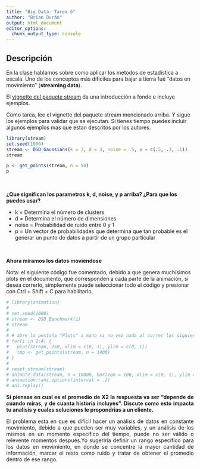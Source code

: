 ```yaml
---
title: "Big Data: Tarea 6"
author: "Brian Durán"
output: html_document
editor_options: 
  chunk_output_type: console
---
```


## Descripción

<p align="justify">

En la clase hablamos sobre como aplicar los metodos de estadistica a escala. Uno de los conceptos más dificiles para bajar a tierra fué "datos en movimiento" (**streaming data**). 

El [vignette del paquete stream](https://cran.r-project.org/web/packages/stream/vignettes/stream.pdf) da una introducción a fondo e incluye ejemplos. 

Como tarea, lee el vignette del paquete stream mencionado arriba. Y sigue los ejemplos para validar que se ejecutan. Si tienes tiempo puedes incluir algunos ejemplos mas que estan descritos por los autores.
</p>

```r
library(stream)
set.seed(1000)
stream <- DSD_Gaussians(k = 3, d = 3, noise = .5, p = c(.5, .3, .1))
stream

p <- get_points(stream, n = 50)
p
```

<br>

<b>¿Que significan los parametros k, d, noise, y p arriba? ¿Para que los puedes usar?</b>

* k = Determina el número de clusters
* d = Determina el número de dimensiones
* noise = Probabilidad de ruido entre 0 y 1
* p = Un vector de probabilidades que determina que tan probable es el generar un punto de datos a partir de un grupo particular
 
<br>

<b>Ahora miramos los datos moviendose</b>

Nota: el siguiente código fue comentado, debido a que genera muchísimos plots en el documento, que corresponden a cada parte de la animación, si desea correrlo, simplemente puede seleccionar todo el código y presionar con Ctrl + Shift + C para habilitarlo.

```r
# library(animation)
# 
# set.seed(1000)
# stream <- DSD_Benchmark(1)
# stream
# 
# # abre la pestaña "Plots" a mano si no vez nada al correr las siguientes lineas
# for(i in 1:4) {
#   plot(stream, 250, xlim = c(0, 1), ylim = c(0, 1))
#   tmp <- get_points(stream, n = 1400)
# }
# 
# reset_stream(stream)
# animate_data(stream, n = 10000, horizon = 100, xlim = c(0, 1), ylim = c(0, 1))
# animation::ani.options(interval = .1)
# ani.replay()
```


<p align="justify">
<b>Si piensas en cual es el promedio de X2 la respuesta va ser "depende de cuando miras, y de cuanta historia incluyes". Discute como esto impacta tu analisis y cuales soluciones le propondrias a un cliente.</b>
</p>

<p align="justify">
El problema  esta en que es difícil hacer un análisis de datos en constante movimiento, debido a que pueden ser muy variables, y un análisis de los mismos en un momento específico del tiempo, puede no ser válido o relevente momentos después.Yo sugeriría definir un rango específico para los datos en movimiento, en donde se concentre la mayor cantidad de información, marcar el resto como ruido y tratar de obtener el promedio dentro de ese rango.
</p>



